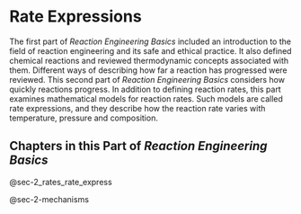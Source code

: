 # Rate Expressions {#sec-part_2_overview}

The first part of *Reaction Engineering Basics* included an introduction to the field of reaction engineering and its safe and ethical practice. It also defined chemical reactions and reviewed thermodynamic concepts associated with them. Different ways of describing how far a reaction has progressed were reviewed. This second part of *Reaction Engineering Basics* considers how quickly reactions progress. In addition to defining reaction rates, this part examines mathematical models for reaction rates. Such models are called rate expressions, and they describe how the reaction rate varies with temperature, pressure and composition.

## Chapters in this Part of *Reaction Engineering Basics* {#sec-part_2_chapters}

@sec-2_rates_rate_express

@sec-2-mechanisms
